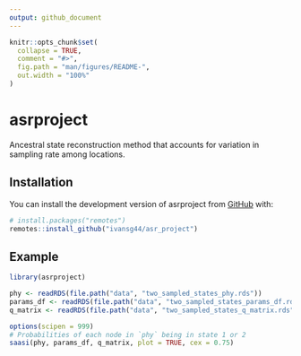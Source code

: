 ```yaml
---
output: github_document
---
```


<!-- README.md is generated from README.Rmd. Please edit that file -->

```r
knitr::opts_chunk$set(
  collapse = TRUE,
  comment = "#>",
  fig.path = "man/figures/README-",
  out.width = "100%"
)
```

# asrproject

<!-- badges: start -->
<!-- badges: end -->

Ancestral state reconstruction method that accounts for variation in sampling
rate among locations.

## Installation

You can install the development version of asrproject from [GitHub](https://github.com/) with:

``` r
# install.packages("remotes")
remotes::install_github("ivansg44/asr_project")
```

## Example

```r
library(asrproject)

phy <- readRDS(file.path("data", "two_sampled_states_phy.rds"))
params_df <- readRDS(file.path("data", "two_sampled_states_params_df.rds"))
q_matrix <- readRDS(file.path("data", "two_sampled_states_q_matrix.rds"))

options(scipen = 999)
# Probabilities of each node in `phy` being in state 1 or 2
saasi(phy, params_df, q_matrix, plot = TRUE, cex = 0.75)
```
